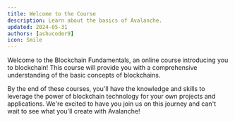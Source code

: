 ```yaml
---
title: Welcome to the Course
description: Learn about the basics of Avalanche.
updated: 2024-05-31
authors: [ashucoder9]
icon: Smile
---
```


Welcome to the Blockchain Fundamentals, an online course introducing you to blockchain! This course will provide you with a comprehensive understanding of the basic concepts of blockchains.

By the end of these courses, you'll have the knowledge and skills to leverage the power of blockchain technology for your own projects and applications. We're excited to have you join us on this journey and can't wait to see what you'll create with Avalanche!